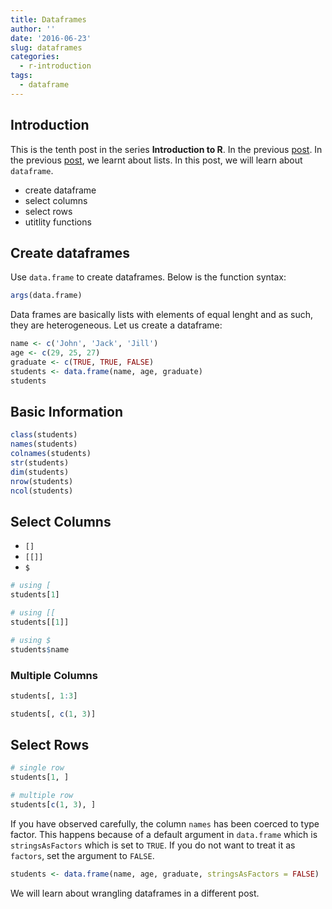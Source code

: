 ```yaml
---
title: Dataframes
author: ''
date: '2016-06-23'
slug: dataframes
categories:
  - r-introduction
tags:
  - dataframe
---
```


## Introduction

This is the tenth post in the series **Introduction to R**. In the previous [post](). In the previous [post](), we learnt about lists. In this post, we will learn about `dataframe`.

- create dataframe
- select columns 
- select rows
- utitlity functions

## Create dataframes

Use `data.frame` to create dataframes. Below is the function syntax:

```r
args(data.frame)
```

Data frames are basically lists with elements of equal lenght and as such, they are heterogeneous. Let us create a dataframe:

```r
name <- c('John', 'Jack', 'Jill')
age <- c(29, 25, 27)
graduate <- c(TRUE, TRUE, FALSE)
students <- data.frame(name, age, graduate)
students
```

## Basic Information

```r
class(students)
names(students)
colnames(students)
str(students)
dim(students)
nrow(students)
ncol(students)
```

## Select Columns

- `[]`
- `[[]]`
- `$`

```r
# using [
students[1]

# using [[
students[[1]]

# using $
students$name
```

### Multiple Columns

```r
students[, 1:3]

students[, c(1, 3)]
```

## Select Rows

```r
# single row
students[1, ]

# multiple row
students[c(1, 3), ]
```

If you have observed carefully, the column `names` has been coerced to type factor. This happens because of a default argument in
`data.frame` which is `stringsAsFactors` which is set to `TRUE`. If you do not want to treat it as `factors`, set the argument to `FALSE`.

```r
students <- data.frame(name, age, graduate, stringsAsFactors = FALSE)
```

We will learn about wrangling dataframes in a different post.

